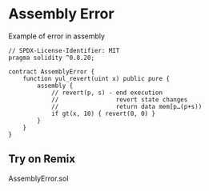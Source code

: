# Assembly Error

Example of error in assembly

```solidity filename="AssemblyError.sol" {2} copy
// SPDX-License-Identifier: MIT
pragma solidity ^0.8.20;

contract AssemblyError {
    function yul_revert(uint x) public pure {
        assembly {
            // revert(p, s) - end execution
            //                revert state changes
            //                return data mem[p…(p+s))
            if gt(x, 10) { revert(0, 0) }
        }
    }
}
```

## Try on Remix
AssemblyError.sol